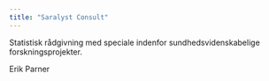 ```yaml
---
title: "Saralyst Consult"
---
```


Statistisk rådgivning med speciale indenfor sundhedsvidenskabelige forskningsprojekter. 

Erik Parner


